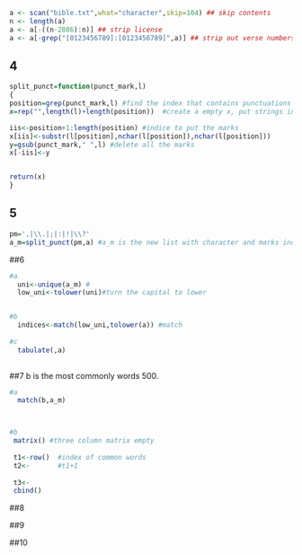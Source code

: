 

```{r setup, include=FALSE}
a <- scan("bible.txt",what="character",skip=104) ## skip contents
n <- length(a)
a <- a[-((n-2886):n)] ## strip license
a <- a[-grep("[0123456789]:[0123456789]",a)] ## strip out verse numbers
```

## 4 



```{r q4}
split_punct=function(punct_mark,l)
{
position=grep(punct_mark,l) #find the index that contains punctuations marks; return index
x=rep("",length(l)+length(position))  #create a empty x, put strings in it

iis<-position+1:length(position) #indice to put the marks
x[iis]<-substr(l[position],nchar(l[position]),nchar(l[position])) 
y=gsub(punct_mark," ",l) #delete all the marks
x[-iis]<-y


return(x)
}
```

## 5

```{r }
pm=',|\\.|;|:|!|\\?'
a_m=split_punct(pm,a) #a_m is the new list with character and marks individually
```

##6
```{r }
#a
  uni<-unique(a_m) #
  low_uni<-tolower(uni)#turn the capital to lower


#b
  indices<-match(low_uni,tolower(a)) #match
 
#c
  tabulate(,a)
   

```

##7  b is the most commonly words 500.
```{r}
#a
  match(b,a_m)



#b
 matrix() #three column matrix empty
 
 t1<-row()  #index of common words
 t2<-       #t1+1
 
 t3<-
 cbind()
```





##8

##9

##10
